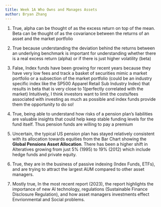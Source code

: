 ```yaml
---
title: Week 1A Who Owns and Manages Assets
author: Bryan Zhang
---
```


1. True, alpha can be thought of as the excess return on top of the mean. Beta can be thought of as the covariance between the returns of an asset and the market portfolio

2. True because understanding the deviation behind the returns between an underlying benchmark is important for understanding whether there is a real excess return (alpha) or if there is just higher volatility (beta)

3. False, Index funds have been growing for recent years because they have very low fees and track a basket of securities mimic a market portfolio or a subsection of the market portfolio (could be an industry specific index like the SP500 Apparel Retail Sub Industry Index) that results in beta that is very close to 1(perfectly correlated with the market) Intuitively, I think investors want to limit the costs/fees associated with investing as much as possible and index funds provide them the opportunity to do so!

4. True, being able to understand how risks of a pension plan’s liabilities are valuable insights that could help keep stable funding levels for the fund itself. Thus pension funds are willing to pay a premium

5. Uncertain, the typical US pension plan has stayed relatively consistent with its allocation towards equities from the Bar Chart showing the **Global Pensions Asset Allocation**. There has been a higher shift in Alteratives growing from just 5% (1995) to 19% (2012) which include hedge funds and private equity. 

6. True, they are in the business of passive indexing (Index Funds, ETFs), and are trying to attract the largest AUM compared to other asset managers. 

7. Mostly true, In the most recent report (2023), the report highlights the importance of new AI technology, regulations (Sustainable Finance Disclosure Regulation), and how asset managers investments effect Envrionmental and Social problems. 
